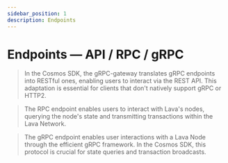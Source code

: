 ```yaml
---
sidebar_position: 1
description: Endpoints
---
```



# Endpoints — API / RPC / gRPC

> In the Cosmos SDK, the gRPC-gateway translates gRPC endpoints into RESTful ones, enabling users to interact via the REST API. This adaptation is essential for clients that don't natively support gRPC or HTTP2.

> The RPC endpoint enables users to interact with Lava's nodes, querying the node's state and transmitting transactions within the Lava Network.

> The gRPC endpoint enables user interactions with a Lava Node through the efficient gRPC framework. In the Cosmos SDK, this protocol is crucial for state queries and transaction broadcasts.
